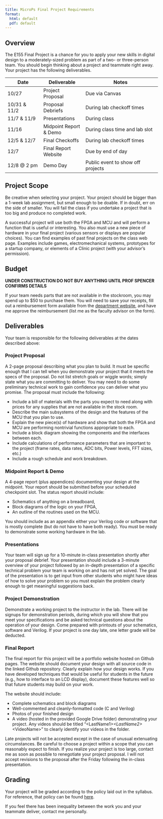```yaml
---
title: MicroPs Final Project Requirements
format: 
  html: default
  pdf: default
---
```


## Overview

The E155 Final Project is a chance for you to apply your new skills in digital design to a moderately-sized problem as part of a two- or three-person team. You should begin thinking about a project and teammate right away. Your project has the following deliverables.

| Date         | Deliverable              | Notes                                         |
|-----------------|--------------------|-----------------------------------|
| 10/27        | Project Proposal         | Due via Canvas                                |
| 10/31 & 11/2 | Proposal Debriefs        | During lab checkoff times |
| 11/7 & 11/9  | Presentations            | During class                                  |
| 11/16        | Midpoint Report & Demo   | During class time and lab slot                |
| 12/5 & 12/7  | Final Checkoffs        | During lab checkoff times |
| 12/7         | Final Report Website | Due by end of day                             |
| 12/8 @ 2 pm  | Demo Day                 | Public event to show off projects             |

## Project Scope

Be creative when selecting your project. 
Your project should be bigger than a 1-week lab assignment, but small enough to be doable. 
If in doubt, err on the side of smaller. You will fail the class if you undertake a project that is too big and produce no completed work.

A successful project will use both the FPGA and MCU and will perform a function that is useful or interesting. 
You also must use a new piece of hardware in your final project (various sensors or displays are popular choices). 
You can find examples of past final projects on the class web page. Examples include games, electromechanical systems, prototypes for a startup company, or elements of a Clinic project (with your advisor's permission).

## Budget

**UNDER CONSTRUCTION DO NOT BUY ANYTHING UNTIL PROF SPENCER CONFIRMS DETAILS**

If your team needs parts that are not available in the stockroom, you may spend up to \$50 to purchase them. 
You will need to save your receipts, fill out a reimbursement form available from the [department website](https://www.hmc.edu/engineering/current-student-information/department-forms/), and have me approve the reimbursement (list me as the faculty advisor on the form).

## Deliverables

Your team is responsible for the following deliverables at the dates described above:

### Project Proposal

A 2-page proposal describing what you plan to build. It must be specific enough that I can tell when you demonstrate your project that it meets the specs of the proposal. 
Do not list stretch goals or wiggle words; simply state what you are committing to deliver. You may need to do some preliminary technical work to gain confidence you can deliver what you promise. The proposal must include the following:

* Include a bill of materials with the parts you expect to need along with prices for any supplies that are not available in the stock room. 
* Describe the main subsystems of the design and the features of the MCU that you plan to use.
* Explain the new piece(s) of hardware and show that both the FPGA and MCU are performing nontrivial functions appropriate to each.
* Include a block diagram showing the components and the interfaces between each.
* Include calculations of performance parameters that are important to the project (frame rates, data rates, ADC bits, Power levels, FFT sizes, etc.)
* Include a rough schedule and work breakdown.

### Midpoint Report & Demo

A 4-page report (plus appendices) documenting your design at the midpoint. 
Your report should be submitted before your scheduled checkpoint slot.
The status report should include:

-   Schematics of anything on a breadboard,
-   Block diagrams of the logic on your FPGA,
-   An outline of the routines used on the MCU.

You should include as an appendix either your Verilog code or software that is mostly complete (but do not have to have both ready). 
You must be ready to demonstrate some working hardware in the lab.

### Presentations

Your team will sign up for a 10-minute in-class presentation shortly after your proposal debrief. 
Your presentation should include a 3-minute overview of your project followed by an in-depth presentation of a specific technical problem your team is working on and has not yet solved. 
The goal of the presentation is to get input from other students who might have ideas of how to solve your problem so you must explain the problem clearly enough to get meaningful suggestions back.

### Project Demonstration

Demonstrate a working project to the instructor in the lab.
There will be signups for demonstration periods, during which you will show that you meet your specifications and be asked technical questions about the operation of your design. 
Come prepared with printouts of your schematics, software and Verilog. If your project is one day late, one letter grade will be deducted.

### Final Report

The final report for this project will be a portfolio website hosted on Github pages.
The website should document your design with all source code in the linked Github repository. 
Clearly explain how your design works. 
If you have developed techniques that would be useful for students in the future (e.g., how to interface to an LCD display), document these features well so that future students may build on your work. 

The website should include:

-   Complete schematics and block diagrams
-   Well-commented and cleanly-formatted code (C and Verilog)
-   Photos of your finished design
-   A video (hosted in the provided Google Drive folder) demonstrating your project. Any videos should be titled "\<LastName1\>*\<LastName2\>*\<VideoName\>" to clearly identify your videos in the folder.

Late projects will not be accepted except in the case of unusual extenuating circumstances. 
Be careful to choose a project within a scope that you can reasonably expect to finish. 
If you realize your project is too large, contact me as soon as possible to renegotiate your project proposal. 
I will not accept revisions to the proposal after the Friday following the in-class presentation.

## Grading

Your project will be graded according to the policy laid out in the syllabus. For reference, that policy can be found [here](/syllabus/index.qmd#grading).

If you feel there has been inequality between the work you and your teammate deliver, contact me personally.
